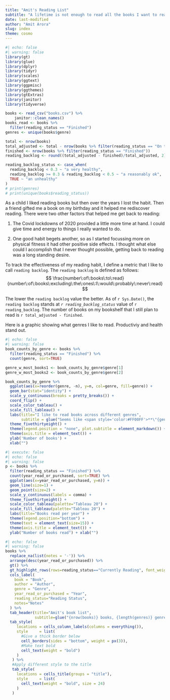 ```yaml
---
title: "Amit's Reading List"
subtitle: "A lifetime is not enough to read all the books I want to read!" 
date: last-modified
author: "Amit Arora"
slug: index
theme: cosmo
---
```


```r
#| echo: false
#| warning: false
library(gt)
library(glue)
library(dplyr)
library(tidyr)
library(scales)
library(ggtext)
library(ggpmisc)
library(ggthemes)
library(gtExtras)
library(janitor)
library(tidyverse)

books <- read_csv("books.csv") %>%
    janitor::clean_names()
books_read <- books %>%
  filter(reading_status == "Finished")
genres <- unique(books$genre)

total <- nrow(books)
total_adjusted <- total - nrow(books %>% filter(reading_status == "On the bookshelf, but probably not gonna read" | reading_status == "Started but could not finish"))
finished <- nrow(books %>% filter(reading_status == "Finished"))
reading_backlog <- round((total_adjusted - finished)/total_adjusted, 2)

reading_backlog_status <- case_when(
  reading_backlog < 0.3 ~ "a very healthy",
  reading_backlog >= 0.3 & reading_backlog < 0.5 ~ "a reasonably ok",
  TRUE ~ "an unhealthy"
)
# print(genres)
# print(unique(books$reading_status))
```
As a child I liked reading books but then over the years I lost the habit. Then a friend gifted me a book on my birthday and it helped me rediscover reading. There were two other factors that helped me get back to reading:

1. The Covid lockdowns of 2020 provided a little more time at hand. I could give time and energy to things I really wanted to do.

1. One good  habit begets another, so as I started focussing more on physical fitness it had other positive side effects. I thought what else could I accomplish that I never thought possible, getting back to reading was a long standing desire.

To track the effectiveness of my reading habit, I define a metric that I like to call `reading backlog`. The `reading backlog` is defined as follows:
$$
\frac{number\:of\:books\:to\:read}{number\:of\:books\:excluding\:the\:ones\:I\:would\:probably\:never\:read}
$$

The lower the `reading backlog` value the better. As of `r Sys.Date()`, the `reading backlog` stands at _`r reading_backlog_status`_ value of `r reading_backlog`. The number of books on my bookshelf that I still plan to read is `r total_adjusted - finished`.

Here is a graphic showing what genres I like to read. Productiviy and health stand out.

```r
#| echo: false
#| warning: false
book_counts_by_genre <- books %>%
  filter(reading_status == "Finished") %>%
  count(genre, sort=TRUE)

genre_w_most_books1 <- book_counts_by_genre$genre[1]
genre_w_most_books2 <- book_counts_by_genre$genre[2]

book_counts_by_genre %>%
  ggplot(aes(x=reorder(genre, -n), y=n, col=genre, fill=genre)) + 
  geom_bar(stat="identity") + 
  scale_y_continuous(breaks = pretty_breaks()) + 
  coord_flip() +
  scale_color_tableau() + 
  scale_fill_tableau() +
  labs(title="I like to read books across different genres",
       subtitle = glue("Seems like <span style='color:#FF00FF'>**\"{genre_w_most_books1}\" and \"{genre_w_most_books2}\"**</span> are the genres I like the most!")) +
  theme_fivethirtyeight() +
  theme(legend.position = "none", plot.subtitle = element_markdown()) +
  theme(axis.title = element_text()) +
  ylab('Number of books') +
  xlab("")
```

```r
#| execute: false
#| echo: false
#| warning: false
p <- books %>%
  filter(reading_status == "Finished") %>%
  count(year_read_or_purchased, sort=TRUE) %>%
  ggplot(aes(x=year_read_or_purchased, y=n)) +
  geom_line(size=1) + 
  geom_point(size=2) +
  scale_y_continuous(labels = comma) +
  theme_fivethirtyeight() +
  scale_color_tableau(palette="Tableau 20") +
  scale_fill_tableau(palette="Tableau 20") +
  labs(title="Books read per year") +
  theme(legend.position="bottom") +
  theme(text = element_text(size=15)) +
  theme(axis.title = element_text()) +
  ylab("Number of books read") + xlab("")
```
```r
#| echo: false
#| warning: false
books %>%
  replace_na(list(notes = '-')) %>%
  arrange(desc(year_read_or_purchased)) %>%
  gt() %>%
  gt_highlight_rows(rows=reading_status=="Currently Reading", font_weight = "normal") %>%
  cols_label(
    book = "Book",
    author = "Author",
    genre = "Genre",
    year_read_or_purchased = "Year",
    reading_status="Reading Status",
    notes="Notes"
  ) %>%
  tab_header(title="Amit's book list",
             subtitle=glue("{nrow(books)} books, {length(genres)} genres, {max(books$year_read_or_purchased)-min(books$year_read_or_purchased)} years")) %>%
  tab_style(
     locations = cells_column_labels(columns = everything()),
     style     = list(
       #Give a thick border below
       cell_borders(sides = "bottom", weight = px(3)),
       #Make text bold
       cell_text(weight = "bold")
     )
   ) %>% 
   #Apply different style to the title
   tab_style(
     locations = cells_title(groups = "title"),
     style     = list(
       cell_text(weight = "bold", size = 24)
     )
   )
```
